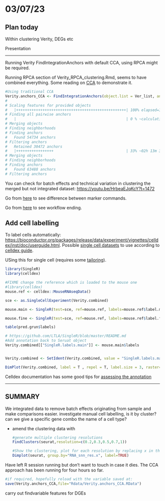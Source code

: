 # 03/07/23

## Plan today

Within clustering Verity, DEGs etc

Presentation

------------------------------------------------------------------------

Running Verity FindIntegrationAnchors with default CCA, using RPCA might be required.

Running RPCA section of Verity_RPCA_clustering.Rmd, seems to have combined everything. Some reading on [CCA](https://www.cell.com/cell/fulltext/S0092-8674(19)30559-8?_returnURL=https%3A%2F%2Flinkinghub.elsevier.com%2Fretrieve%2Fpii%2FS0092867419305598%3Fshowall%3Dtrue#secsectitle0020) to demonstrate it.

```r
#Using traditional CCA
Verity.anchors_CCA <- FindIntegrationAnchors(object.list = Ver_list, anchor.features = features, verbose=TRUE)
# 
# Scaling features for provided objects
#   |++++++++++++++++++++++++++++++++++++++++++++++++++| 100% elapsed=13s  
# Finding all pairwise anchors
#   |                                                  | 0 % ~calculating  Running CCA
# Merging objects
# Finding neighborhoods
# Finding anchors
# 	Found 54734 anchors
# Filtering anchors
# 	Retained 30472 anchors
#   |+++++++++++++++++                                 | 33% ~02h 13m 31s  Running CCA
# Merging objects
# Finding neighborhoods
# Finding anchors
# 	Found 63488 anchors
# Filtering anchors
```

You can check for batch effects and technical variation in clustering the merged but not integrated dataset: <https://youtu.be/HrbeaEJqKcY?t=1472>

Go from [here](https://youtu.be/1i6T9hpvwg0?t=198) to see difference between marker commands.

Go from [here](https://youtu.be/5HBzgsz8qyk?t=1488) to see workflow ending.

## Add cell labelling

To label cells automatically: <https://bioconductor.org/packages/release/data/experiment/vignettes/celldex/inst/doc/userguide.html>. Possible [single cell datasets](https://bioconductor.org/packages/3.17/data/experiment/vignettes/scRNAseq/inst/doc/scRNAseq.html#available-data-sets) to use according to [celldex guide](https://www.bioconductor.org/packages/release/bioc/vignettes/SingleR/inst/doc/SingleR.html#:~:text=3-,Using%20single%2Dcell%20references,-Here%2C%20we%20will).

USing this for single cell (requires some [tailoring](https://www.bioconductor.org/packages/release/bioc/vignettes/SingleR/inst/doc/SingleR.html#:~:text=We%20then%20run,is%20frequently%20zero)).

```r
library(SingleR)
library(celldex)

#FIXME change the reference which is loaded to the mouse one
#library(celldex)
mouse.ref <- celldex::MouseRNAseqData()

sce <- as.SingleCellExperiment(Verity.combined)

mouse.main <- SingleR(test=sce, ref=mouse.ref, labels=mouse.ref$label.main, de.method="wilcox")

mouse.fine <- SingleR(test=sce, ref=mouse.ref, labels=mouse.ref$label.fine, de.method="wilcox")

table(pred.grun$labels)

# https://github.com/LTLA/SingleR/blob/master/README.md
#Add annotation back to Seruat object
Verity.combined[["SingleR.labels.main"]] <- mouse.main$labels


Verity.combined <- SetIdent(Verity.combined, value = "SingleR.labels.main")

DimPlot(Verity.combined, label = T , repel = T, label.size = 3, raster=F) + NoLegend()
```

Celldex documentation has some good tips for [assessing the annotation](https://www.bioconductor.org/packages/release/bioc/vignettes/SingleR/inst/doc/SingleR.html#4_Annotation_diagnostics)

------------------------------------------------------------------------

## SUMMARY

We integrated data to remove batch effects originating from sample and make comparisons easier. investigate manual cell labelling, is it by cluster? can we give a specific gene combo the name of a cell type?

-   amend the clustering data with

    ```r
    #generate multiple clustering resolutions
    FindClusters(seurat,resolution=c(0.2,0.3,0.5,0.7,1))

    #Show the clustering, plot for each resolution by replacing x in the group_by param.
    Dimplot(seurat, group.by="RNA_snn_res.x", label=TRUE)
    ```

Have left R session running but don't want to touch in case it dies. The CCA approach has been running for four hours so far.

```r
#if required, hopefully reload with the variable saved at:
save(Verity.anchors_CCA,file="Rdata/Verity.anchors_CCA.RData")
```

carry out findvariable features for DGEs
